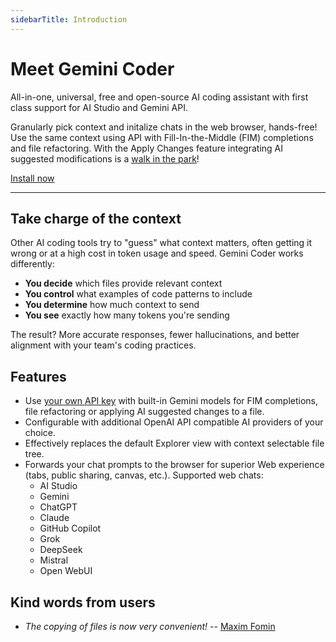 ```yaml
---
sidebarTitle: Introduction
---
```


# Meet Gemini Coder

All-in-one, universal, free and open-source AI coding assistant with first class support for AI Studio and Gemini API.

Granularly pick context and initalize chats in the web browser, hands-free! Use the same context using API with Fill-In-the-Middle (FIM) completions and file refactoring. With the Apply Changes feature integrating AI suggested modifications is a <a href="https://www.youtube.com/watch?v=g1RWEcARUF4" target="_blank">walk in the park</a>!

[Install now](/docs/installation)

---

## Take charge of the context

Other AI coding tools try to "guess" what context matters, often getting it wrong or at a high cost in token usage and speed. Gemini Coder works differently:

- **You decide** which files provide relevant context
- **You control** what examples of code patterns to include
- **You determine** how much context to send
- **You see** exactly how many tokens you're sending

The result? More accurate responses, fewer hallucinations, and better alignment with your team's coding practices.

## Features

- Use <a href="https://aistudio.google.com/app/apikey" target="_blank">your own API key</a> with built-in Gemini models for FIM completions, file refactoring or applying AI suggested changes to a file.
- Configurable with additional OpenAI API compatible AI providers of your choice.
- Effectively replaces the default Explorer view with context selectable file tree.
- Forwards your chat prompts to the browser for superior Web experience (tabs, public sharing, canvas, etc.). Supported web chats:
  - AI Studio
  - Gemini
  - ChatGPT
  - Claude
  - GitHub Copilot
  - Grok
  - DeepSeek
  - Mistral
  - Open WebUI

## Kind words from users

- _The copying of files is now very convenient!_ -- <a href="https://marketplace.visualstudio.com/items?itemName=robertpiosik.gemini-coder&ssr=false#review-details" target="_blank">Maxim Fomin</a>
